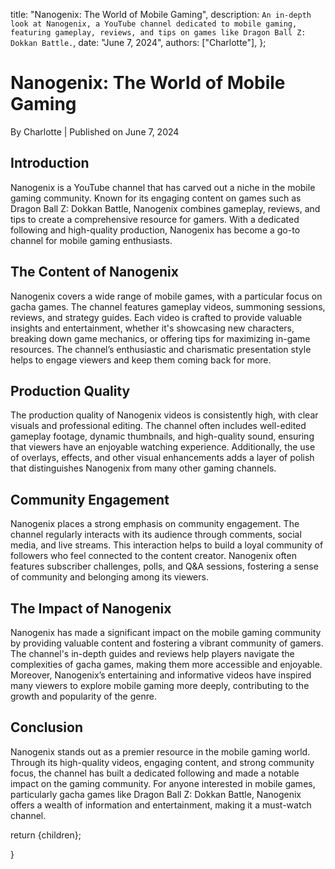 
  title: "Nanogenix: The World of Mobile Gaming",
  description: `An in-depth look at Nanogenix, a YouTube channel dedicated to mobile gaming, featuring gameplay, reviews, and tips on games like Dragon Ball Z: Dokkan Battle.`,
  date: "June 7, 2024",
  authors: ["Charlotte"],
};

<h1>Nanogenix: The World of Mobile Gaming</h1>
<div className="text-sm text-gray-500 dark:text-gray-400">
  By Charlotte | Published on June 7, 2024
</div>
<section id="introduction">
  <h2>Introduction</h2>
  <span>
    Nanogenix is a YouTube channel that has carved out a niche in the mobile
    gaming community. Known for its engaging content on games such as Dragon
    Ball Z: Dokkan Battle, Nanogenix combines gameplay, reviews, and tips to
    create a comprehensive resource for gamers. With a dedicated following and
    high-quality production, Nanogenix has become a go-to channel for mobile
    gaming enthusiasts.
  </span>
</section>
<section id="the-content-of-nanogenix">
  <h2>The Content of Nanogenix</h2>
  <span>
    Nanogenix covers a wide range of mobile games, with a particular focus on
    gacha games. The channel features gameplay videos, summoning sessions,
    reviews, and strategy guides. Each video is crafted to provide valuable
    insights and entertainment, whether it's showcasing new characters, breaking
    down game mechanics, or offering tips for maximizing in-game resources. The
    channel’s enthusiastic and charismatic presentation style helps to engage
    viewers and keep them coming back for more.
  </span>
</section>
<section id="production-quality">
  <h2>Production Quality</h2>
  <span>
    The production quality of Nanogenix videos is consistently high, with clear
    visuals and professional editing. The channel often includes well-edited
    gameplay footage, dynamic thumbnails, and high-quality sound, ensuring that
    viewers have an enjoyable watching experience. Additionally, the use of
    overlays, effects, and other visual enhancements adds a layer of polish that
    distinguishes Nanogenix from many other gaming channels.
  </span>
</section>
<section id="community-engagement">
  <h2>Community Engagement</h2>
  <span>
    Nanogenix places a strong emphasis on community engagement. The channel
    regularly interacts with its audience through comments, social media, and
    live streams. This interaction helps to build a loyal community of followers
    who feel connected to the content creator. Nanogenix often features
    subscriber challenges, polls, and Q&A sessions, fostering a sense of
    community and belonging among its viewers.
  </span>
</section>
<section id="the-impact-of-nanogenix">
  <h2>The Impact of Nanogenix</h2>
  <span>
    Nanogenix has made a significant impact on the mobile gaming community by
    providing valuable content and fostering a vibrant community of gamers. The
    channel's in-depth guides and reviews help players navigate the complexities
    of gacha games, making them more accessible and enjoyable. Moreover,
    Nanogenix’s entertaining and informative videos have inspired many viewers
    to explore mobile gaming more deeply, contributing to the growth and
    popularity of the genre.
  </span>
</section>
<section id="conclusion">
  <h2>Conclusion</h2>
  <span>
    Nanogenix stands out as a premier resource in the mobile gaming world.
    Through its high-quality videos, engaging content, and strong community
    focus, the channel has built a dedicated following and made a notable impact
    on the gaming community. For anyone interested in mobile games, particularly
    gacha games like Dragon Ball Z: Dokkan Battle, Nanogenix offers a wealth of
    information and entertainment, making it a must-watch channel.
  </span>
</section>

  return <MdxLayout>{children}</MdxLayout>;


}

